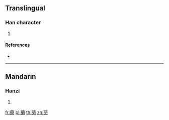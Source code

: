 {{character info/new}}
==Translingual==

===Han character===
{{Han char|rn=140|rad=艸|as=11|sn=17|four=|canj=TANV}}

# {{defn|Han|sort=艸11}}

====References====
* {{Han ref|kx=1053.160|dkj=31757|dj=1516.060|hdz=53285.080|uh=8505|ud=34053}}

----

==Mandarin==

===Hanzi===
{{cmn-hanzi|pin=[[yán]] ([[yan2]])|wg=yen<sup>2</sup>}}

# {{defn|lang=cmn|sort=艸11}}

[[fr:蔅]]
[[pl:蔅]]
[[th:蔅]]
[[zh:蔅]]